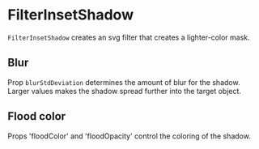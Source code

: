 
<Meta title="Addons/Annotation/Filters/FilterInsetShadow" />

# FilterInsetShadow


`FilterInsetShadow` creates an svg filter that creates a lighter-color mask.

<ArgsTable of={FilterInsetShadow} />

## Blur

Prop `blurStdDeviation` determines the amount of blur for the shadow.
Larger values makes the shadow spread further into the target object.

<Canvas>
    <Story name="narrow">
        <Chart size={[280, 180]} padding={[20, 20, 20, 20]} style={{ display: 'inline-block' }}>
            <Surface />
            <FilterInsetShadow id={'narrow-shadow'} blurStdDeviation={6} />
            <Rectangle
                x={40}
                y={40}
                width={60}
                height={60}
                style={{
                    stroke: '#000000',
                    strokeWidth: 1,
                    fill: '#dd9999',
                }}
            />
            <Rectangle
                x={140}
                y={40}
                width={60}
                height={60}
                style={{
                    stroke: '#000000',
                    strokeWidth: 1,
                    fill: '#dd9999',
                    filter: 'url(#narrow-shadow)',
                }}
            />
        </Chart>
    </Story>
    <Story name="wide">
        <Chart size={[280, 180]} padding={[20, 20, 20, 20]} style={{ display: 'inline-block' }}>
            <Surface />
            <FilterInsetShadow id={'wide-shadow'} blurStdDeviation={18} />
            <Rectangle
                x={40}
                y={40}
                width={60}
                height={60}
                style={{
                    stroke: '#000000',
                    strokeWidth: 1,
                    fill: '#dd9999',
                }}
            />
            <Rectangle
                x={140}
                y={40}
                width={60}
                height={60}
                style={{
                    stroke: '#000000',
                    strokeWidth: 1,
                    fill: '#dd9999',
                    filter: 'url(#wide-shadow)',
                }}
            />
        </Chart>
    </Story>
</Canvas>

## Flood color

Props 'floodColor' and 'floodOpacity' control the coloring of the shadow.

<Canvas>
    <Story name="light">
        <Chart size={[280, 180]} padding={[20, 20, 20, 20]} style={{ display: 'inline-block' }}>
            <Surface />
            <FilterInsetShadow
                id={'light-shadow'}
                blurStdDeviation={6}
                floodColor={'#ffffff'}
                floodOpacity={0.8}
            />
            <Rectangle
                x={40}
                y={40}
                width={60}
                height={60}
                style={{
                    stroke: '#000000',
                    strokeWidth: 1,
                    fill: '#dd9999',
                }}
            />
            <Rectangle
                x={140}
                y={40}
                width={60}
                height={60}
                style={{
                    stroke: '#000000',
                    strokeWidth: 1,
                    fill: '#dd9999',
                    filter: 'url(#light-shadow)',
                }}
            />
        </Chart>
    </Story>
</Canvas>

